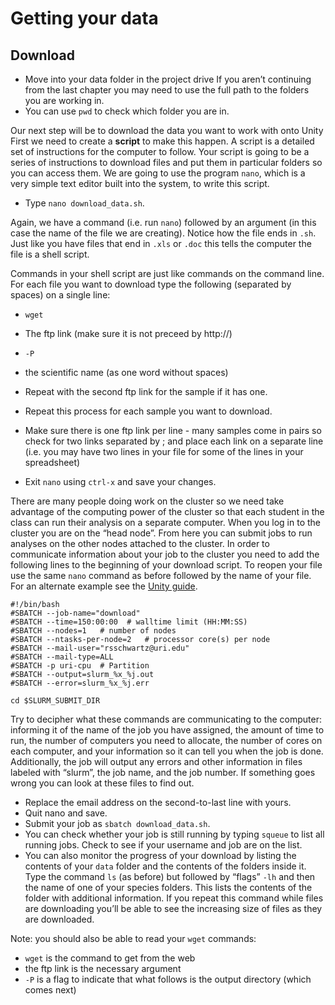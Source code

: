 # Getting your data

## Download

* Move into your data folder in the project drive
If you aren't continuing from the last chapter you may need to use the full path to the folders you are working in.
* You can use `pwd` to check which folder you are in.

Our next step will be to download the data you want to work with onto Unity
First we need to create a **script** to make this happen.
A script is a detailed set of instructions for the computer to follow.
Your script is going to be a series of instructions to download files and put them in particular folders so you can access them.
We are going to use the program `nano`, which is a very simple text editor built into the system, to write this script.

* Type `nano download_data.sh`.

Again, we have a command (i.e. run `nano`) followed by an argument (in this case the name of the file we are creating).
Notice how the file ends in `.sh`.
Just like you have files that end in `.xls` or `.doc` this tells the computer the file is a shell script.

Commands in your shell script are just like commands on the command line.
For each file you want to download type the following (separated by spaces) on a single line:

* `wget`
* The ftp link (make sure it is not preceed by http://)
* `-P`
* the scientific name (as one word without spaces)

* Repeat with the second ftp link for the sample if it has one.

* Repeat this process for each sample you want to download.

* Make sure there is one ftp link per line - many samples come in pairs so check for two links separated by ; and place each link on a separate line (i.e. you may have two lines in your file for some of the lines in your spreadsheet)

* Exit `nano` using `ctrl-x` and save your changes.

There are many people doing work on the cluster so we need take advantage of the computing power of the cluster
so that each student in the class can run their analysis on a separate computer.
When you log in to the cluster you are on the "head node".
From here you can submit jobs to run analyses on the other nodes attached to the cluster.
In order to communicate information about your job to the cluster you need to add the following lines to the beginning of your download script.
To reopen your file use the same `nano` command as before followed by the name of your file.
For an alternate example see the [Unity guide](https://docs.unity.uri.edu/documentation/jobs/sbatch/).

```
#!/bin/bash
#SBATCH --job-name="download"
#SBATCH --time=150:00:00  # walltime limit (HH:MM:SS)
#SBATCH --nodes=1   # number of nodes
#SBATCH --ntasks-per-node=2   # processor core(s) per node
#SBATCH --mail-user="rsschwartz@uri.edu" 
#SBATCH --mail-type=ALL
#SBATCH -p uri-cpu  # Partition
#SBATCH --output=slurm_%x_%j.out
#SBATCH --error=slurm_%x_%j.err

cd $SLURM_SUBMIT_DIR

```

Try to decipher what these commands are communicating to the computer: informing it of the name of the job you have assigned, the amount of time to run, the number of computers you need to allocate, the number of cores on each computer, and your information so it can tell you when the job is done. Additionally, the job will output any errors and other information in files labeled with "slurm", the job name, and the job number. If something goes wrong you can look at these files to find out.

* Replace the email address on the second-to-last line with yours.
* Quit nano and save.
* Submit your job as `sbatch download_data.sh`.
* You can check whether your job is still running by typing `squeue` to list all running jobs. Check to see if your username and job are on the list.
* You can also monitor the progress of your download by listing the contents of your `data` folder and the contents of the folders inside it. Type the command `ls` (as before) but followed by "flags" `-lh` and then the name of one of your species folders. This lists the contents of the folder with additional information. If you repeat this command while files are downloading you'll be able to see the increasing size of files as they are downloaded.

Note: you should also be able to read your `wget` commands: 

* `wget` is the command to get from the web
* the ftp link is the necessary argument
* `-P` is a flag to indicate that what follows is the output directory (which comes next)
